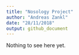 ```yaml
---
title: "Nosology Project"
author: "Andreas Zankl"
date: "28/11/2018"
output: github_document
---
```


Nothing to see here yet.